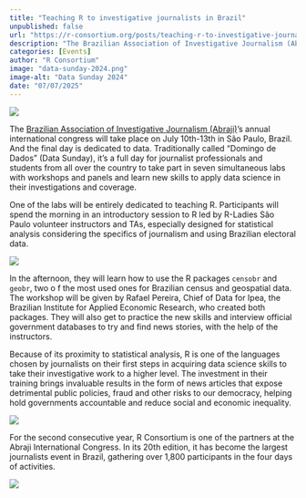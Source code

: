 ```yaml
--- 
title: "Teaching R to investigative journalists in Brazil" 
unpublished: false 
url: "https://r-consortium.org/posts/teaching-r-to-investigative-journalists-in-brazil/"
description: "The Brazilian Association of Investigative Journalism (Abraji)'s annual international congress will take place on July 10th-13th, 2025, in São Paulo, Brazil." 
categories: [Events]
author: "R Consortium" 
image: "data-sunday-2024.png" 
image-alt: "Data Sunday 2024" 
date: "07/07/2025" 
---
```

![](abraji_ceremony_2024_1.jpg)

The [Brazilian Association of Investigative Journalism (Abraji)](https://abraji.org.br/english)'s annual international congress will take place on July 10th-13th in São Paulo, Brazil. And the final day is dedicated to data. Traditionally called “Domingo de Dados” (Data Sunday), it's a full day for journalist professionals and students from all over the country to take part in seven simultaneous labs with workshops and panels and learn new skills to apply data science in their investigations and coverage.

One of the labs will be entirely dedicated to teaching R. Participants will spend the morning in an introductory session to R led by R-Ladies São Paulo volunteer instructors and TAs, especially designed for statistical analysis considering the specifics of journalism and using Brazilian electoral data.

![](data-sunday-2024.png)

In the afternoon, they will learn how to use the R packages `censobr` and `geobr`, two o f the most used ones for Brazilian census and geospatial data. The workshop will be given by Rafael Pereira, Chief of Data for Ipea, the Brazilian Institute for Applied Economic Research, who created both packages. They will also get to practice the new skills and interview official government databases to try and find news stories, with the help of the instructors.

Because of its proximity to statistical analysis, R is one of the languages chosen by journalists on their first steps in acquiring data science skills to take their investigative work to a higher level. The investment in their training brings invaluable results in the form of news articles that expose detrimental public policies, fraud and other risks to our democracy, helping hold governments accountable and reduce social and economic inequality.

![](ddados2024_R-Bootcamp_1.jpeg)

For the second consecutive year, R Consortium is one of the partners at the Abraji International Congress. In its 20th edition, it has become the largest journalists event in Brazil, gathering over 1,800 participants in the four days of activities.

![](abraji_r-consortium_logo_2024.jpeg)